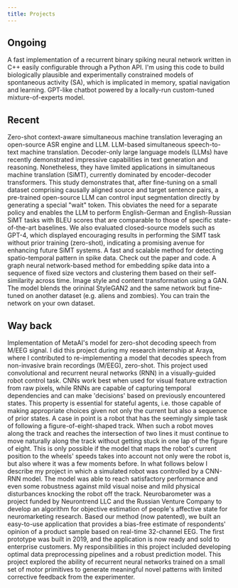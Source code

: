 ---
title: Projects
---

## Ongoing

<div className="grid sm:grid-cols-2 gap-6">
	<ProjectWithBadges url="https://github.com/RomanKoshkin/SoNNet" title="✨SoNNet" badges={["C++", "Python", "AI", "spiking network"]}>
  		A fast implementation of a recurrent binary spiking neural network written in C++ easily configurable through a Python API. I'm using this code to build biologically plausible and experimentally constrained models of spontaneous activity (SA), which is implicated in memory, spatial navigation and learning.
	</ProjectWithBadges>
	<ProjectWithBadges url="https://roman-koshkin.unit.oist.jp/gpt" title="🗡️SwordFish" badges={["NLP", "LLM", "AI"]}>
  		GPT-like chatbot powered by a locally-run custom-tuned mixture-of-experts model.
	</ProjectWithBadges>
</div>

## Recent

<div className="grid sm:grid-cols-2 gap-6">
	<ProjectWithBadges url="https://github.com/RomanKoshkin/transllama" title="🔪toLLMatch" badges={["NLP", "pytorch", "machine translation", "AWS"]}>
  		Zero-shot context-aware simultaneous machine translation leveraging an open-source ASR engine and LLM.
	</ProjectWithBadges>
	<ProjectWithBadges url="https://github.com/RomanKoshkin/toLLMatch" title="🦙TransLLaMa" badges={["NLP", "LLMOps", "machine translation", "MLOps"]}>
  		LLM-based simultaneous speech-to-text machine translation. Decoder-only large language models (LLMs) have recently demonstrated impressive capabilities in text generation and reasoning. Nonetheless, they have limited applications in simultaneous machine translation (SiMT), currently dominated by encoder-decoder transformers. This study demonstrates that, after fine-tuning on a small dataset comprising causally aligned source and target sentence pairs, a pre-trained open-source LLM can control input segmentation directly by generating a special "wait" token. This obviates the need for a separate policy and enables the LLM to perform English-German and English-Russian SiMT tasks with BLEU scores that are comparable to those of specific state-of-the-art baselines. We also evaluated closed-source models such as GPT-4, which displayed encouraging results in performing the SiMT task without prior training (zero-shot), indicating a promising avenue for enhancing future SiMT systems.
	</ProjectWithBadges>
	<ProjectWithBadges url="https://github.com/RomanKoshkin/conv-seq" title="🧠convSeq" badges={["DL", "computational neuroscience"]}>
		A fast and scalable method for detecting spatio-temporal pattern in spike data. Check out the paper and code.
	</ProjectWithBadges>
	<ProjectWithBadges url="https://github.com/RomanKoshkin/graph-seq" title="፨graphSeq" badges={["DL", "GNN","computational neuroscience"]}>
		A graph neural network-based method for embedding spike data into a sequence of fixed size vectors and clustering them based on their self-similarity across time.
	</ProjectWithBadges>
	<ProjectWithBadges url="https://github.com/RomanKoshkin/Alienify" title="👽Alienify" badges={["GAN", "GenAI", "Image generation"]}>
		Image style and content transformation using a GAN. The model blends the orininal StyleGAN2 and
		the same network but fine-tuned on another dataset (e.g. aliens and zombies). You can train the
		network on your own dataset.
	</ProjectWithBadges>
</div>

## Way back

<div className="grid sm:grid-cols-2 gap-6">
	<ProjectWithBadges url="https://github.com/arayabrain/speech-decoding" title="🔥M/EEG Speech Decoding" badges={["EEG", "contrastive learning", "MLOps"]}>
		Implementation of MetaAI's model for zero-shot decoding speech from M/EEG signal. I did this project during my research internship at Araya, where I contributed to re-implementing a model that decodes speech from non-invasive brain recordings (M/EEG), zero-shot.
	</ProjectWithBadges>
	<ProjectWithBadges url="https://github.com/RomanKoshkin/robo" title="Virtual Robot" badges={["CNN", "RNN", "VREP", "computer vision"]}>
		This project used convolutional and recurrent neural networks (RNN) in a visually-guided robot control task. CNNs work best when used for visual feature extraction from raw pixels, while RNNs are capable of capturing temporal dependencies and can make 'decisions' based on previously encountered states. This property is essential for stateful agents, i.e. those capable of making appropriate choices given not only the current but also a sequence of prior states. A case in point is a robot that has the seemingly simple task of following a figure-of-eight-shaped track. When such a robot moves along the track and reaches the intersection of two lines it must continue to move naturally along the track without getting stuck in one lap of the figure of eight. This is only possible if the model that maps the robot's current position to the wheels' speeds takes into account not only were the robot is, but also where it was a few moments before. In what follows below I describe my project in which a simulated robot was controlled by a CNN-RNN model. The model was able to reach satisfactory performance and even some robustness against mild visual noise and mild physical disturbances knocking the robot off the track.
	</ProjectWithBadges>
	<ProjectWithBadges url="https://github.com/RomanKoshkin/NeuroBarometer" title="🧭NeuroBarometer" badges={["Python", "EEG", "ML/DL", "signal processing"]}>
		Neurobarometer was a project funded by Neurontrend LLC and the Russian Venture Company to develop an algorithm for objective estimation of people's affective state for neuromarketing research. Based our method (now patented), we built an easy-to-use application that provides a bias-free estimate of respondents' opinion of a product sample based on real-time 32-channel EEG. The first prototype was built in 2019, and the application is now ready and sold to enterprise customers. My responsibilities in this project included developing optimal data preprocessing pipelines and a robust prediction model.
	</ProjectWithBadges>
	<ProjectWithBadges url="https://github.com/RomanKoshkin/human-robot-interaction" title="🦾ToRobo" badges={["Python", "robotics", "ML/DL", "computer vision"]}>
		This project explored the ability of recurrent neural networks trained on a small set of motor primitives to generate meaningful novel patterns with limited corrective feedback from the experimenter.
	</ProjectWithBadges>
</div>

